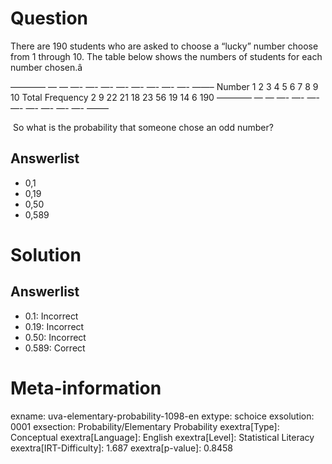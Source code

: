 Question
========

There are 190 students who are asked to choose a "lucky" number choose from 1 through 10. The table below shows the numbers of students for each number chosen.â \

  ------------ --- --- ---- ---- ---- ---- ---- ---- ---- ---- -------- Number 1 2 3 4 5 6 7 8 9 10 Total Frequency 2 9 22 21 18 23 56 19 14 6 190 ------------ --- --- ---- ---- ---- ---- ---- ---- ---- ---- --------

\ So what is the probability that someone chose an odd number?

Answerlist
----------

* 0,1
* 0,19
* 0,50
* 0,589

Solution
========

Answerlist
----------

* 0.1: Incorrect
* 0.19: Incorrect
* 0.50: Incorrect
* 0.589: Correct

Meta-information
================
exname: uva-elementary-probability-1098-en
extype: schoice
exsolution: 0001
exsection: Probability/Elementary Probability
exextra[Type]: Conceptual
exextra[Language]: English
exextra[Level]: Statistical Literacy
exextra[IRT-Difficulty]: 1.687
exextra[p-value]: 0.8458

